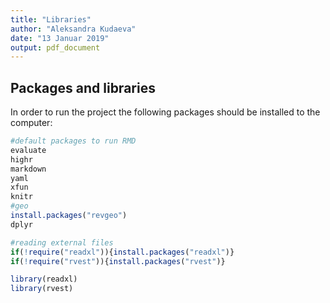 ```yaml
---
title: "Libraries"
author: "Aleksandra Kudaeva"
date: "13 Januar 2019"
output: pdf_document
---
```


## Packages and libraries 

In order to run the project the following packages should be installed to the computer:

```r
#default packages to run RMD
evaluate
highr
markdown
yaml
xfun
knitr
#geo
install.packages("revgeo")
dplyr

#reading external files
if(!require("readxl")){install.packages("readxl")}
if(!require("rvest")){install.packages("rvest")}

```

```r

library(readxl)
library(rvest)

```